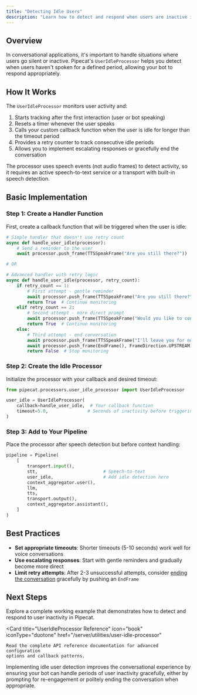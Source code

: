 ```yaml
---
title: "Detecting Idle Users"
description: "Learn how to detect and respond when users are inactive in conversations"
---
```


## Overview

In conversational applications, it's important to handle situations where users go silent or inactive. Pipecat's `UserIdleProcessor` helps you detect when users haven't spoken for a defined period, allowing your bot to respond appropriately.

## How It Works

The `UserIdleProcessor` monitors user activity and:

1. Starts tracking after the first interaction (user or bot speaking)
2. Resets a timer whenever the user speaks
3. Calls your custom callback function when the user is idle for longer than the timeout period
4. Provides a retry counter to track consecutive idle periods
5. Allows you to implement escalating responses or gracefully end the conversation

<Note>
  The processor uses speech events (not audio frames) to detect activity, so it
  requires an active speech-to-text service or a transport with built-in speech
  detection.
</Note>

## Basic Implementation

### Step 1: Create a Handler Function

First, create a callback function that will be triggered when the user is idle:

```python
# Simple handler that doesn't use retry count
async def handle_user_idle(processor):
    # Send a reminder to the user
    await processor.push_frame(TTSSpeakFrame("Are you still there?"))

# OR

# Advanced handler with retry logic
async def handle_user_idle(processor, retry_count):
    if retry_count == 1:
        # First attempt - gentle reminder
        await processor.push_frame(TTSSpeakFrame("Are you still there?"))
        return True  # Continue monitoring
    elif retry_count == 2:
        # Second attempt - more direct prompt
        await processor.push_frame(TTSSpeakFrame("Would you like to continue our conversation?"))
        return True  # Continue monitoring
    else:
        # Third attempt - end conversation
        await processor.push_frame(TTSSpeakFrame("I'll leave you for now. Have a nice day!"))
        await processor.push_frame(EndFrame(), FrameDirection.UPSTREAM)
        return False  # Stop monitoring
```

### Step 2: Create the Idle Processor

Initialize the processor with your callback and desired timeout:

```python
from pipecat.processors.user_idle_processor import UserIdleProcessor

user_idle = UserIdleProcessor(
    callback=handle_user_idle,  # Your callback function
    timeout=5.0,               # Seconds of inactivity before triggering
)
```

### Step 3: Add to Your Pipeline

Place the processor after speech detection but before context handling:

```python
pipeline = Pipeline(
    [
        transport.input(),
        stt,                         # Speech-to-text
        user_idle,                   # Add idle detection here
        context_aggregator.user(),
        llm,
        tts,
        transport.output(),
        context_aggregator.assistant(),
    ]
)
```

## Best Practices

- **Set appropriate timeouts**: Shorter timeouts (5-10 seconds) work well for voice conversations
- **Use escalating responses**: Start with gentle reminders and gradually become more direct
- **Limit retry attempts**: After 2-3 unsuccessful attempts, consider [ending the conversation](/guides/fundamentals/end-pipeline) gracefully by pushing an `EndFrame`

## Next Steps

<CardGroup cols={2}>
  <Card
    title="Try the User Idle Example"
    icon="code"
    iconType="duotone"
    href="https://github.com/pipecat-ai/pipecat/blob/main/examples/foundational/17-detect-user-idle.py"
  >
    Explore a complete working example that demonstrates how to detect and
    respond to user inactivity in Pipecat.
  </Card>

  <Card
    title="UserIdleProcessor Reference"
    icon="book"
    iconType="duotone"
    href="/server/utilities/user-idle-processor"
  >
    Read the complete API reference documentation for advanced configuration
    options and callback patterns.
  </Card>
</CardGroup>

Implementing idle user detection improves the conversational experience by ensuring your bot can handle periods of user inactivity gracefully, either by prompting for re-engagement or politely ending the conversation when appropriate.
